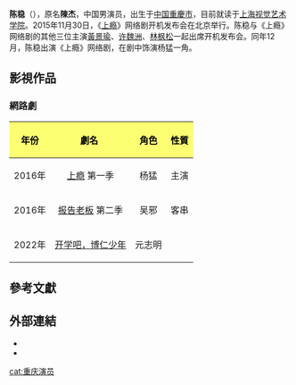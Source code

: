 {{blpunsourced|time=2016-03-16T12:31:52+00:00}}
{{艺人
| 姓名     = 陈稳
| 类型     = 男艺人
| 图片     =
| 图片介绍 =
| 民族     = [[汉族|汉族]]
| 昵称     = 稳稳
| 本名     = 陳杰
| 出生日期 = {{birth_date_and _age|1995|12|14}}
| 出生地点 = {{CHN}}[[重慶市|重慶市]]
| 国籍     = {{PRC}}
| 逝世     = 
| 职业     = [[演員|演員]]
| 活躍年代 = 
| 信仰     = 
| 教育程度 = [[上海视觉艺术学院|上海视觉艺术学院]]
| 唱片公司 =
| 经纪公司 =
| 奖项     = 
| 代表作   = 《[[上癮_(網路劇)|上瘾]]》
| 网站     = 
| 相关团体 =
| imdb     = 
}}
'''陈稳'''（{{bd|1995年|12月14日|catIdx=C陈}}），原名'''陳杰'''，中国男演员，出生于[[中国|中国]][[重慶市|重慶市]]，目前就读于[[上海视觉艺术学院|上海视觉艺术学院]]。2015年11月30日，《[[上癮_(網路劇)|上瘾]]》网络剧开机发布会在北京举行。陈稳与《上瘾》网络剧的其他三位主演[[黄景瑜|黃景瑜]]、[[许魏洲|许魏洲]]、[[林枫松|林枫松]]一起出席开机发布会。同年12月，陈稳出演《上瘾》网络剧，在剧中饰演杨猛一角。

== 影視作品 ==
=== 網路劇 ===
{| class="wikitable"
! style="background:#FDFF73; color:black" align="center" |年份 
! style="background:#FDFF73; color:black" align="center" |劇名  
! style="background:#FDFF73; color:black" align="center" |角色
! style="background:#FDFF73; color:black" align="center" |性質
|-
| 2016年 || [[上癮_(網路劇)|上瘾]] 第一季 || 杨猛
|主演
|-
| 2016年 || [[报告老板|报告老板]] 第二季|| 吴邪
|客串
|-
| 2022年 || [[开学吧，博仁少年|开学吧，博仁少年]]  || 元志明
|
|}

== 參考文獻 ==
{{reflist}}

== 外部連結 ==
*{{weibo|WENROMES}}
*{{Instagram|winwinmua}}

{{DEFAULTSORT:chen wen}}
[[cat:重庆演员|cat:重庆演员]]